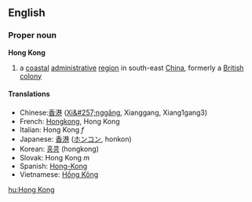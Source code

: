 ==English==
===Proper noun===
{{wikipedia}}
'''Hong Kong'''

#a [[coastal]] [[administrative]] [[region]] in south-east [[China]], formerly a [[British]] [[colony]]

====Translations====
*Chinese:[[香港]] ([[Xi&#257;nggǎng]], Xianggang, Xiang1gang3)
*French: [[Hongkong]], Hong Kong
*Italian: Hong Kong ''f''
*Japanese: [[香港]] ([[ホンコン]], honkon)
*Korean: [[홍콩]] (hongkong) 
*Slovak: Hong Kong ''m''
*Spanish: [[Hong-Kong]]
*Vietnamese: [[Hồng Kông]]

[[hu:Hong Kong]]